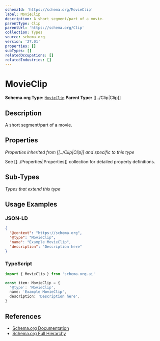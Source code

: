 ```yaml
---
schemaId: 'https://schema.org/MovieClip'
label: MovieClip
description: A short segment/part of a movie.
parentType: Clip
parentUrl: 'https://schema.org/Clip'
collection: Types
source: schema.org
version: '27.01'
properties: []
subTypes: []
relatedOccupations: []
relatedIndustries: []
---
```

# MovieClip

**Schema.org Type:** [`MovieClip`](https://schema.org/MovieClip)
**Parent Type:** [[../Clip|Clip]]

## Description

A short segment/part of a movie.

## Properties

*Properties inherited from [[../Clip|Clip]] and specific to this type*

See [[../Properties|Properties]] collection for detailed property definitions.

## Sub-Types

*Types that extend this type*

## Usage Examples

### JSON-LD

```json
{
  "@context": "https://schema.org",
  "@type": "MovieClip",
  "name": "Example MovieClip",
  "description": "Description here"
}
```

### TypeScript

```typescript
import { MovieClip } from 'schema.org.ai'

const item: MovieClip = {
  '@type': 'MovieClip',
  name: 'Example MovieClip',
  description: 'Description here',
}
```

## References

- [Schema.org Documentation](https://schema.org/MovieClip)
- [Schema.org Full Hierarchy](https://schema.org/docs/full.html)
